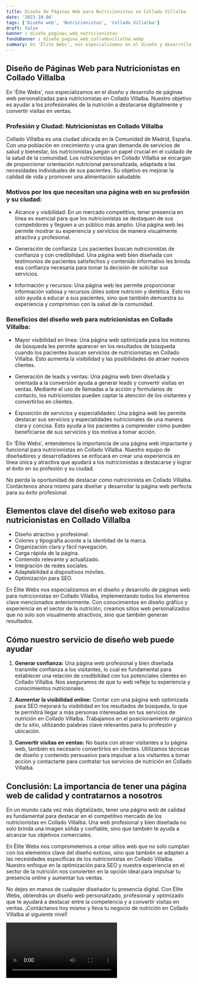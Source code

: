 ```yaml
---
title: Diseño de Páginas Web para Nutricionistas en Collado Villalba
date: '2023-10-04'
tags: ['Diseño web', 'Nutricionistas', 'Collado Villalba']
draft: false
banner : diseño_paginas_web_nutricionistas
fondoBanner : diseño_pagina_web_colladovillalba.webp
summary: En 'Élite Webs', nos especializamos en el diseño y desarrollo de páginas web personalizadas para nutricionistas en Collado Villalba. Nuestro objetivo es ayudar a los profesionales de la nutrición a destacarse digitalmente y convertir visitas en ventas.
---
```


## **Diseño de Páginas Web para Nutricionistas en Collado Villalba** 

En 'Élite Webs', nos especializamos en el diseño y desarrollo de páginas web personalizadas para nutricionistas en Collado Villalba. Nuestro objetivo es ayudar a los profesionales de la nutrición a destacarse digitalmente y convertir visitas en ventas.

### **Profesión y Ciudad: Nutricionistas en Collado Villalba** 

Collado Villalba es una ciudad ubicada en la Comunidad de Madrid, España. Con una población en crecimiento y una gran demanda de servicios de salud y bienestar, los nutricionistas juegan un papel crucial en el cuidado de la salud de la comunidad. Los nutricionistas en Collado Villalba se encargan de proporcionar orientación nutricional personalizada, adaptada a las necesidades individuales de sus pacientes. Su objetivo es mejorar la calidad de vida y promover una alimentación saludable.

### **Motivos por los que necesitan una página web en su profesión y su ciudad:** 

- Alcance y visibilidad: En un mercado competitivo, tener presencia en línea es esencial para que los nutricionistas se destaquen de sus competidores y lleguen a un público más amplio. Una página web les permite mostrar su experiencia y servicios de manera visualmente atractiva y profesional.

- Generación de confianza: Los pacientes buscan nutricionistas de confianza y con credibilidad. Una página web bien diseñada con testimonios de pacientes satisfechos y contenido informativo les brinda esa confianza necesaria para tomar la decisión de solicitar sus servicios.

- Información y recursos: Una página web les permite proporcionar información valiosa y recursos útiles sobre nutrición y dietética. Esto no solo ayuda a educar a sus pacientes, sino que también demuestra su experiencia y compromiso con la salud de la comunidad.

### **Beneficios del diseño web para nutricionistas en Collado Villalba:** 

- Mayor visibilidad en línea: Una página web optimizada para los motores de búsqueda les permite aparecer en los resultados de búsqueda cuando los pacientes buscan servicios de nutricionistas en Collado Villalba. Esto aumenta la visibilidad y las posibilidades de atraer nuevos clientes.

- Generación de leads y ventas: Una página web bien diseñada y orientada a la conversión ayuda a generar leads y convertir visitas en ventas. Mediante el uso de llamadas a la acción y formularios de contacto, los nutricionistas pueden captar la atención de los visitantes y convertirlos en clientes.

- Exposición de servicios y especialidades: Una página web les permite destacar sus servicios y especialidades nutricionales de una manera clara y concisa. Esto ayuda a los pacientes a comprender cómo pueden beneficiarse de sus servicios y los motiva a tomar acción.

En 'Élite Webs', entendemos la importancia de una página web impactante y funcional para nutricionistas en Collado Villalba. Nuestro equipo de diseñadores y desarrolladores se enfocará en crear una experiencia en línea única y atractiva que ayudará a los nutricionistas a destacarse y lograr el éxito en su profesión y su ciudad.

No pierda la oportunidad de destacar como nutricionista en Collado Villalba. Contáctenos ahora mismo para diseñar y desarrollar la página web perfecta para su éxito profesional.

<GifSeo />

<Cta />

## Elementos clave del diseño web exitoso para nutricionistas en Collado Villalba

- Diseño atractivo y profesional.
- Colores y tipografía acorde a la identidad de la marca.
- Organización clara y fácil navegación.
- Carga rápida de la página.
- Contenido relevante y actualizado.
- Integración de redes sociales.
- Adaptabilidad a dispositivos móviles.
- Optimización para SEO.

En Élite Webs nos especializamos en el diseño y desarrollo de páginas web para nutricionistas en Collado Villalba, implementando todos los elementos clave mencionados anteriormente. Con conocimientos en diseño gráfico y experiencia en el sector de la nutrición, creamos sitios web personalizados que no solo son visualmente atractivos, sino que también generan resultados.

## Cómo nuestro servicio de diseño web puede ayudar

1. **Generar confianza:** Una página web profesional y bien diseñada transmite confianza a los visitantes, lo cual es fundamental para establecer una relación de credibilidad con tus potenciales clientes en Collado Villalba. Nos aseguramos de que tu web refleje tu experiencia y conocimientos nutricionales.

2. **Aumentar la visibilidad online:** Contar con una página web optimizada para SEO mejorará tu visibilidad en los resultados de búsqueda, lo que te permitirá llegar a más personas interesadas en tus servicios de nutrición en Collado Villalba. Trabajamos en el posicionamiento orgánico de tu sitio, utilizando palabras clave relevantes para tu profesión y ubicación.

3. **Convertir visitas en ventas:** No basta con atraer visitantes a tu página web, también es necesario convertirlos en clientes. Utilizamos técnicas de diseño y contenido persuasivo para impulsar a los visitantes a tomar acción y contactarte para contratar tus servicios de nutrición en Collado Villalba.

## Conclusión: La importancia de tener una página web de calidad y contratarnos a nosotros

En un mundo cada vez más digitalizado, tener una página web de calidad es fundamental para destacar en el competitivo mercado de los nutricionistas en Collado Villalba. Una web profesional y bien diseñada no solo brinda una imagen sólida y confiable, sino que también te ayuda a alcanzar tus objetivos comerciales.

En Élite Webs nos comprometemos a crear sitios web que no solo cumplan con los elementos clave del diseño exitoso, sino que también se adapten a las necesidades específicas de los nutricionistas en Collado Villalba. Nuestro enfoque en la optimización para SEO y nuestra experiencia en el sector de la nutrición nos convierten en la opción ideal para impulsar tu presencia online y aumentar tus ventas.

No dejes en manos de cualquier diseñador tu presencia digital. Con Élite Webs, obtendrás un diseño web personalizado, profesional y optimizado que te ayudará a destacar entre la competencia y a convertir visitas en ventas. ¡Contáctanos hoy mismo y lleva tu negocio de nutrición en Collado Villalba al siguiente nivel!

<Video />

<CtaBot job='Nutricionistas' city='Collado Villalba'/>

<Gmaps query='Collado Villalba+españa+maps' />
